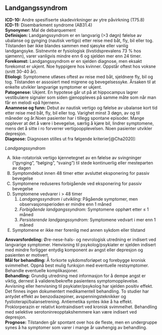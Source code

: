 ## Landgangssyndrom {#sec-landgangssyndrom}

**ICD-10:** Andre spesifiserte skadevirkninger av ytre påvirkning (T75.8)\
**ICD-11:** Disembarkment syndrome (AB31.4)\
**Synonymer:** Mal de debarquement\
**Definisjon:** Landgangssyndrom er en langvarig (\>3 døgn) følelse av ubalanse og gynging (nautisk vertigo) etter reise med båt, fly, bil eller tog. Tilstanden bør ikke blandes sammen med sjøsyke eller vanlig landgangsyke. Sistnevnte er fysiologisk (livstidsprevalens 73 % hos sjømenn), varer vanligvis mindre enn 6 og sjelden mer enn 24 timer.\
**Forekomst:** Landgangssyndrom er en sjelden diagnose, men eksakt forekomst er ukjent. Noe hyppigere hos kvinner. Oppstår oftest hos voksne (snitt 30-40 år).\
**Etiologi:** Symptomene utløses oftest av reise med båt, sjeldnere fly, bil og tog. Tilstanden er assosiert med migrene og bevegelsessyke. Årsaken til at enkelte utvikler langvarige symptomer er ukjent.\
**Patogenese:** Ukjent. En hypotese går ut på at hippocampus lagrer vestibulære signaler som siden gjenoppleves på samme måte som når man får en melodi «på hjernen».\
**Anamnese og funn:** Debut av nautisk vertigo og følelse av ubalanse kort tid etter reise med båt, fly, bil eller tog. Varighet minst 3 døgn, av og til måneder og år.Noen pasienter har i tillegg spontane episoder. Mange opplever at det å være i bevegelse, særlig å kjøre bil, lindrer symptomene, mens det å sitte i ro forverrer vertigoopplevelsen. Noen pasienter utvikler depresjon.\
**Diagnose:** Diagnosen stilles ut fra følgende kriterier[@Cha2020]:\

::: diagnose
*Landgangssyndrom*

A.  Ikke-rotatorisk vertigo kjennetegnet av en følelse av svingninger ("gynging", "bølging", "svaing") til stede kontinuerlig eller mesteparten av dagen
B.  Symptomdebut innen 48 timer etter avsluttet eksponering for passiv bevegelse
C.  Symptomene reduseres forbigående ved eksponering for passiv bevegelse
D.  Symptomene vedvarer i \> 48 timer
    1.  *Landgangssyndrom i utvikling:* Pågående symptomer, men observasjonsperioden er mindre enn 1 måned
    2.  *Forbigående landgangssyndrom:* Symptomene opphørt etter ≤ 1 måned
    3.  *Persisterende landgangssyndrom:* Symptomene vedvart i mer enn 1 måned
E.  Symptomene er ikke mer forenlig med annen sykdom eller tilstand
:::

**Ansvarsfordeling:** Øre-nese-hals- og nevrologisk utredning er indisert ved langvarige symptomer. Henvisning til psykolog/psykiater er sjelden indisert med mindre forligger entydig komponent av angst eller depresjon og pasienten er motivert.\
**Mål for behandling:** Å forkorte sykdomsforløpet og forebygge kronisk svimmelhet. Oppnå best mulig funksjon med eventuelle restsymptomer. Behandle eventuelle komplikasjoner.\
**Behandling:** Grundig utredning med informasjon for å dempe angst er viktig, dernest å validere/bekrefte pasientens symptomopplevelse. Avvisning eller henvisning til psykiater/psykolog har sjelden positiv effekt. Det finnes ingen dokumentert medikamentell behandling. To studier har antydet effekt av benzodiazepiner, avspenningsteknikker og fystioterapi/balansetrening. Antiemetika syntes ikke å ha effekt. Proklorperazin er relativt kontraindisert ved kronisk svimmelhet. Behandling med selektive serotoninreopptakshemmere kan være indisert ved depresjon.\
**Prognose:** Tilstanden går spontant over hos de fleste, men en undergruppe synes å ha symptomer som varer i mange år uavhengig av behandling.
